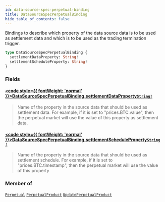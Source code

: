 ```yaml
---
id: data-source-spec-perpetual-binding
title: DataSourceSpecPerpetualBinding
hide_table_of_contents: false
---
```








Bindings to describe which property of the data source data is to be used as settlement data
and which is to be used as the trading termination trigger.

```graphql
type DataSourceSpecPerpetualBinding {
  settlementDataProperty: String!
  settlementScheduleProperty: String!
}
```


### Fields

#### [<code style={{ fontWeight: 'normal' }}>DataSourceSpecPerpetualBinding.<b>settlementDataProperty</b></code>](#)<Bullet />[`String!`](/testnet/api/graphql/scalars/string) <Badge class="secondary" text="non-null"/> <Badge class="secondary" text="scalar"/>
> Name of the property in the source data that should be used as settlement data.
For example, if it is set to "prices.BTC.value", then the perpetual market will use the value of this property
as settlement data.
> 

#### [<code style={{ fontWeight: 'normal' }}>DataSourceSpecPerpetualBinding.<b>settlementScheduleProperty</b></code>](#)<Bullet />[`String!`](/testnet/api/graphql/scalars/string) <Badge class="secondary" text="non-null"/> <Badge class="secondary" text="scalar"/>
> Name of the property in the source data that should be used as settlement schedule.
For example, if it is set to "prices.BTC.timestamp", then the perpetual market will use the value of this property
> 



### Member of

[`Perpetual`](/testnet/api/graphql/objects/perpetual)  <Badge class="secondary" text="object"/><Bullet />[`PerpetualProduct`](/testnet/api/graphql/objects/perpetual-product)  <Badge class="secondary" text="object"/><Bullet />[`UpdatePerpetualProduct`](/testnet/api/graphql/objects/update-perpetual-product)  <Badge class="secondary" text="object"/>



